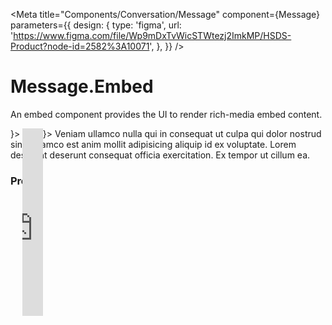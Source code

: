 
<Meta
  title="Components/Conversation/Message"
  component={Message}
  parameters={{
    design: {
      type: 'figma',
      url:
        'https://www.figma.com/file/Wp9mDxTvWicSTWtezj2ImkMP/HSDS-Product?node-id=2582%3A10071',
    },
  }}
/>

# Message.Embed

An embed component provides the UI to render rich-media embed content.

<Preview>
  <Story name="Message.Embed">
    <Message.Provider theme="embed">
      <Message from avatar={<Avatar name="Artic Puffin" />}>
        <Message.Embed
          html={`
  <div style="left: 0;
              width: 100%;
              height: 0;
              position: relative;
              padding-bottom: 56.2493%;"
  >
    <iframe src="https://www.youtube.com/embed/evvzG0Xz69Q?rel=0&showinfo=0"
            style="border: 0;
                   top: 0;
                   left: 0;
                   width: 100%;
                   height: 100%;
                   position: absolute;"
            allowfullscreen
            scrolling="no"
    ></iframe>
  </div>
`}
        />
      </Message>
      <Message to avatar={<Avatar name="Dapper Duck" />}>
        <Message.Chat read timestamp="9:41am">
          Veniam ullamco nulla qui in consequat ut culpa qui dolor nostrud sint.
          Ullamco est anim mollit adipisicing aliquip id ex voluptate. Lorem
          deserunt deserunt consequat officia exercitation. Ex tempor ut cillum
          ea.
        </Message.Chat>
      </Message>
    </Message.Provider>
  </Story>
</Preview>

### Props

<Props of={Message.Embed} />
